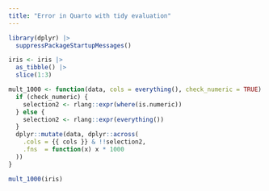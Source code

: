 ```yaml
---
title: "Error in Quarto with tidy evaluation"
---
```


```r
library(dplyr) |> 
  suppressPackageStartupMessages()

iris <- iris |> 
  as_tibble() |> 
  slice(1:3)

mult_1000 <- function(data, cols = everything(), check_numeric = TRUE) {
  if (check_numeric) {
    selection2 <- rlang::expr(where(is.numeric))
  } else {
    selection2 <- rlang::expr(everything())
  }
  dplyr::mutate(data, dplyr::across(
    .cols = {{ cols }} & !!selection2,
    .fns  = function(x) x * 1000
  ))
}

mult_1000(iris)
```
